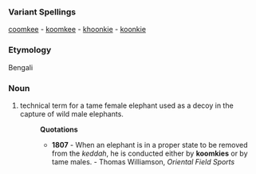 ===Variant Spellings===
[[coomkee]] - [[koomkee]] - [[khoonkie]] - [[koonkie]]
===Etymology===
Bengali
===Noun===
#technical term for a tame female elephant used as a decoy in the capture of wild male elephants.
#:'''Quotations'''
#:*'''1807''' - When an elephant is in a proper state to be removed from the ''keddah'', he is conducted either by '''koomkies''' or by tame males. - Thomas Williamson, ''Oriental Field Sports''